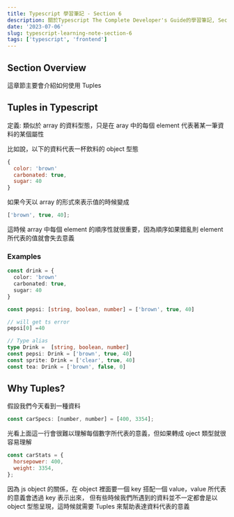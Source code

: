 ```yaml
---
title: Typescript 學習筆記 - Section 6
description: 關於Typescript The Complete Developer's Guide的學習筆記, Section 6
date: '2023-07-06'
slug: typescript-learning-note-section-6
tags: ['typescript', 'frontend']
---
```


## Section Overview

這章節主要會介紹如何使用 Tuples

## Tuples in Typescript

定義: 類似於 array 的資料型態，只是在 aray 中的每個 element 代表著某一筆資料的某個屬性

比如說，以下的資料代表一杯飲料的 object 型態

```js
{
  color: 'brown'
  carbonated: true,
  sugar: 40
}
```

如果今天以 array 的形式來表示值的時候變成

```js
['brown', true, 40];
```

這時候 array 中每個 element 的順序性就很重要，因為順序如果錯亂則 element 所代表的值就會失去意義

### Examples

```ts
const drink = {
  color: 'brown'
  carbonated: true,
  sugar: 40
}

const pepsi: [string, boolean, number] = ['brown', true, 40]

// will get ts error
pepsi[0] =40

// Type alias
type Drink =  [string, boolean, number]
const pepsi: Drink = ['brown', true, 40]
const sprite: Drink = ['clear', true, 40]
const tea: Drink = ['brown', false, 0]

```

## Why Tuples?

假設我們今天看到一種資料

```js
const carSpecs: [number, number] = [400, 3354];
```

光看上面這一行會很難以理解每個數字所代表的意義，但如果轉成 oject 類型就很容易理解

```js
const carStats = {
  horsepower: 400,
  weight: 3354,
};
```

因為 js object 的關係，在 object 裡面要一個 key 搭配一個 value，value 所代表的意義會透過 key 表示出來，
但有些時候我們所遇到的資料並不一定都會是以 object 型態呈現，這時候就需要 Tuples 來幫助表達資料代表的意義
